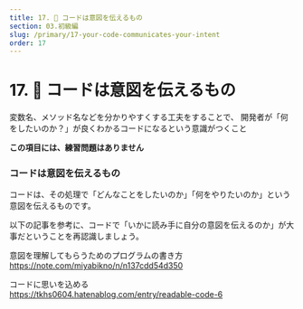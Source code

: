 ```yaml
---
title: 17. 🤔 コードは意図を伝えるもの
section: 03.初級編
slug: /primary/17-your-code-communicates-your-intent
order: 17
---
```


# 17. 🤔 コードは意図を伝えるもの

<p className="goal">変数名、メソッド名などを分かりやすくする工夫をすることで、
  開発者が「何をしたいのか？」が良くわかるコードになるという意識がつくこと</p>

**この項目には、練習問題はありません**

### コードは意図を伝えるもの

コードは、その処理で「どんなことをしたいのか」「何をやりたいのか」という意図を伝えるものです。

以下の記事を参考に、コードで「いかに読み手に自分の意図を伝えるのか」が大事だということを再認識しましょう。

意図を理解してもらうためのプログラムの書き方  
https://note.com/miyabikno/n/n137cdd54d350

コードに思いを込める  
https://tkhs0604.hatenablog.com/entry/readable-code-6
